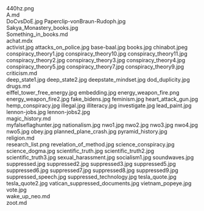     
<PopImage className="sm:float-right clear-right m-auto sm:m-1 sm:ml-4" src={PNG_440hz_png} alt="440hz.png">
	440hz.png
</PopImage>
<div className="w-full md:max-w-[80rem] float-right italic">
	<MD_A_md />
	A.md
</div>
<PopImage className="sm:float-left clear-left m-auto sm:m-1 sm:mr-4" src={JPG_DoCvsDoE_jpg} alt="DoCvsDoE.jpg">
	DoCvsDoE.jpg
</PopImage>
<PopImage className="sm:float-right clear-right m-auto sm:m-1 sm:ml-4" src={JPG_Paperclip_vonBraun_Rudoph_jpg} alt="Paperclip-vonBraun-Rudoph.jpg">
	Paperclip-vonBraun-Rudoph.jpg
</PopImage>
<PopImage className="sm:float-left clear-left m-auto sm:m-1 sm:mr-4" src={JPG_Sakya_Monastery_books_jpg} alt="Sakya_Monastery_books.jpg">
	Sakya_Monastery_books.jpg
</PopImage>
<div className="w-full md:max-w-[80rem] float-right italic">
	<MD_Something_in_books_md />
	Something_in_books.md
</div>
<div className="w-full md:max-w-[80rem] float-right italic">
	<MDX_achat_mdx />
	achat.mdx
</div>
<PopImage className="sm:float-right clear-right m-auto sm:m-1 sm:ml-4" src={JPG_activist_jpg} alt="activist.jpg">
	activist.jpg
</PopImage>
<PopImage className="sm:float-left clear-left m-auto sm:m-1 sm:mr-4" src={JPG_attacks_on_police_jpg} alt="attacks_on_police.jpg">
	attacks_on_police.jpg
</PopImage>
<PopImage className="sm:float-right clear-right m-auto sm:m-1 sm:ml-4" src={JPG_base_baal_jpg} alt="base-baal.jpg">
	base-baal.jpg
</PopImage>
<PopImage className="sm:float-left clear-left m-auto sm:m-1 sm:mr-4" src={JPG_books_jpg} alt="books.jpg">
	books.jpg
</PopImage>
<PopImage className="sm:float-right clear-right m-auto sm:m-1 sm:ml-4" src={JPEG_chinabot_jpeg} alt="chinabot.jpeg">
	chinabot.jpeg
</PopImage>
<PopImage className="sm:float-left clear-left m-auto sm:m-1 sm:mr-4" src={JPG_conspiracy_theory1_jpg} alt="conspiracy_theory1.jpg">
	conspiracy_theory1.jpg
</PopImage>
<PopImage className="sm:float-right clear-right m-auto sm:m-1 sm:ml-4" src={JPG_conspiracy_theory10_jpg} alt="conspiracy_theory10.jpg">
	conspiracy_theory10.jpg
</PopImage>
<PopImage className="sm:float-left clear-left m-auto sm:m-1 sm:mr-4" src={JPG_conspiracy_theory11_jpg} alt="conspiracy_theory11.jpg">
	conspiracy_theory11.jpg
</PopImage>
<PopImage className="sm:float-right clear-right m-auto sm:m-1 sm:ml-4" src={JPG_conspiracy_theory2_jpg} alt="conspiracy_theory2.jpg">
	conspiracy_theory2.jpg
</PopImage>
<PopImage className="sm:float-left clear-left m-auto sm:m-1 sm:mr-4" src={JPG_conspiracy_theory3_jpg} alt="conspiracy_theory3.jpg">
	conspiracy_theory3.jpg
</PopImage>
<PopImage className="sm:float-right clear-right m-auto sm:m-1 sm:ml-4" src={JPG_conspiracy_theory4_jpg} alt="conspiracy_theory4.jpg">
	conspiracy_theory4.jpg
</PopImage>
<PopImage className="sm:float-left clear-left m-auto sm:m-1 sm:mr-4" src={JPG_conspiracy_theory5_jpg} alt="conspiracy_theory5.jpg">
	conspiracy_theory5.jpg
</PopImage>
<PopImage className="sm:float-right clear-right m-auto sm:m-1 sm:ml-4" src={JPG_conspiracy_theory7_jpg} alt="conspiracy_theory7.jpg">
	conspiracy_theory7.jpg
</PopImage>
<PopImage className="sm:float-left clear-left m-auto sm:m-1 sm:mr-4" src={JPG_conspiracy_theory9_jpg} alt="conspiracy_theory9.jpg">
	conspiracy_theory9.jpg
</PopImage>
<div className="w-full md:max-w-[80rem] float-right italic">
	<MD_criticism_md />
	criticism.md
</div>
<PopImage className="sm:float-right clear-right m-auto sm:m-1 sm:ml-4" src={JPG_deep_state1_jpg} alt="deep_state1.jpg">
	deep_state1.jpg
</PopImage>
<PopImage className="sm:float-left clear-left m-auto sm:m-1 sm:mr-4" src={JPG_deep_state2_jpg} alt="deep_state2.jpg">
	deep_state2.jpg
</PopImage>
<PopImage className="sm:float-right clear-right m-auto sm:m-1 sm:ml-4" src={JPG_deepstate_mindset_jpg} alt="deepstate_mindset.jpg">
	deepstate_mindset.jpg
</PopImage>
<PopImage className="sm:float-left clear-left m-auto sm:m-1 sm:mr-4" src={JPG_dod_duplicity_jpg} alt="dod_duplicity.jpg">
	dod_duplicity.jpg
</PopImage>
<div className="w-full md:max-w-[80rem] float-right italic">
	<MD_drugs_md />
	drugs.md
</div>
<PopImage className="sm:float-right clear-right m-auto sm:m-1 sm:ml-4" src={JPG_eiffel_tower_free_energy_jpg} alt="eiffel_tower_free_energy.jpg">
	eiffel_tower_free_energy.jpg
</PopImage>
<PopImage className="sm:float-left clear-left m-auto sm:m-1 sm:mr-4" src={JPG_embedding_jpg} alt="embedding.jpg">
	embedding.jpg
</PopImage>
<PopImage className="sm:float-right clear-right m-auto sm:m-1 sm:ml-4" src={PNG_energy_weapon_fire_png} alt="energy_weapon_fire.png">
	energy_weapon_fire.png
</PopImage>
<PopImage className="sm:float-left clear-left m-auto sm:m-1 sm:mr-4" src={JPG_energy_weapon_fire2_jpg} alt="energy_weapon_fire2.jpg">
	energy_weapon_fire2.jpg
</PopImage>
<PopImage className="sm:float-right clear-right m-auto sm:m-1 sm:ml-4" src={JPG_fake_bidens_jpg} alt="fake_bidens.jpg">
	fake_bidens.jpg
</PopImage>
<PopImage className="sm:float-left clear-left m-auto sm:m-1 sm:mr-4" src={JPG_feminism_jpg} alt="feminism.jpg">
	feminism.jpg
</PopImage>
<PopImage className="sm:float-right clear-right m-auto sm:m-1 sm:ml-4" src={JPG_heart_attack_gun_jpg} alt="heart_attack_gun.jpg">
	heart_attack_gun.jpg
</PopImage>
<PopImage className="sm:float-left clear-left m-auto sm:m-1 sm:mr-4" src={JPG_hemp_conspiracy_jpg} alt="hemp_conspiracy.jpg">
	hemp_conspiracy.jpg
</PopImage>
<PopImage className="sm:float-right clear-right m-auto sm:m-1 sm:ml-4" src={JPG_illegal_jpg} alt="illegal.jpg">
	illegal.jpg
</PopImage>
<PopImage className="sm:float-left clear-left m-auto sm:m-1 sm:mr-4" src={JPG_illiteracy_jpg} alt="illiteracy.jpg">
	illiteracy.jpg
</PopImage>
<PopImage className="sm:float-right clear-right m-auto sm:m-1 sm:ml-4" src={JPG_investigate_jpg} alt="investigate.jpg">
	investigate.jpg
</PopImage>
<PopImage className="sm:float-left clear-left m-auto sm:m-1 sm:mr-4" src={JPG_lead_paint_jpg} alt="lead_paint.jpg">
	lead_paint.jpg
</PopImage>
<PopImage className="sm:float-right clear-right m-auto sm:m-1 sm:ml-4" src={JPG_lennon_jobs_jpg} alt="lennon-jobs.jpg">
	lennon-jobs.jpg
</PopImage>
<PopImage className="sm:float-left clear-left m-auto sm:m-1 sm:mr-4" src={JPG_lennon_jobs2_jpg} alt="lennon-jobs2.jpg">
	lennon-jobs2.jpg
</PopImage>
<div className="w-full md:max-w-[80rem] float-right italic">
	<MD_magic_history_md />
	magic_history.md
</div>
<PopImage className="sm:float-right clear-right m-auto sm:m-1 sm:ml-4" src={JPG_myfalseflaghunter_jpg} alt="myfalseflaghunter.jpg">
	myfalseflaghunter.jpg
</PopImage>
<PopImage className="sm:float-left clear-left m-auto sm:m-1 sm:mr-4" src={JPG_nationalism_jpg} alt="nationalism.jpg">
	nationalism.jpg
</PopImage>
<PopImage className="sm:float-right clear-right m-auto sm:m-1 sm:ml-4" src={JPG_nwo1_jpg} alt="nwo1.jpg">
	nwo1.jpg
</PopImage>
<PopImage className="sm:float-left clear-left m-auto sm:m-1 sm:mr-4" src={JPG_nwo2_jpg} alt="nwo2.jpg">
	nwo2.jpg
</PopImage>
<PopImage className="sm:float-right clear-right m-auto sm:m-1 sm:ml-4" src={JPG_nwo3_jpg} alt="nwo3.jpg">
	nwo3.jpg
</PopImage>
<PopImage className="sm:float-left clear-left m-auto sm:m-1 sm:mr-4" src={JPG_nwo4_jpg} alt="nwo4.jpg">
	nwo4.jpg
</PopImage>
<PopImage className="sm:float-right clear-right m-auto sm:m-1 sm:ml-4" src={JPG_nwo5_jpg} alt="nwo5.jpg">
	nwo5.jpg
</PopImage>
<PopImage className="sm:float-left clear-left m-auto sm:m-1 sm:mr-4" src={JPG_obey_jpg} alt="obey.jpg">
	obey.jpg
</PopImage>
<PopImage className="sm:float-right clear-right m-auto sm:m-1 sm:ml-4" src={JPG_planned_plane_crash_jpg} alt="planned_plane_crash.jpg">
	planned_plane_crash.jpg
</PopImage>
<PopImage className="sm:float-left clear-left m-auto sm:m-1 sm:mr-4" src={JPG_pyramid_history_jpg} alt="pyramid_history.jpg">
	pyramid_history.jpg
</PopImage>
<div className="w-full md:max-w-[80rem] float-right italic">
	<MD_religion_md />
	religion.md
</div>
<PopImage className="sm:float-right clear-right m-auto sm:m-1 sm:ml-4" src={PNG_research_list_png} alt="research_list.png">
	research_list.png
</PopImage>
<PopImage className="sm:float-left clear-left m-auto sm:m-1 sm:mr-4" src={JPG_revelation_of_method_jpg} alt="revelation_of_method.jpg">
	revelation_of_method.jpg
</PopImage>
<PopImage className="sm:float-right clear-right m-auto sm:m-1 sm:ml-4" src={JPG_science_conspiracy_jpg} alt="science_conspiracy.jpg">
	science_conspiracy.jpg
</PopImage>
<PopImage className="sm:float-left clear-left m-auto sm:m-1 sm:mr-4" src={JPG_science_dogma_jpg} alt="science_dogma.jpg">
	science_dogma.jpg
</PopImage>
<PopImage className="sm:float-right clear-right m-auto sm:m-1 sm:ml-4" src={JPG_scientific_truth_jpg} alt="scientific_truth.jpg">
	scientific_truth.jpg
</PopImage>
<PopImage className="sm:float-left clear-left m-auto sm:m-1 sm:mr-4" src={JPG_scientific_truth2_jpg} alt="scientific_truth2.jpg">
	scientific_truth2.jpg
</PopImage>
<PopImage className="sm:float-right clear-right m-auto sm:m-1 sm:ml-4" src={JPG_scientific_truth3_jpg} alt="scientific_truth3.jpg">
	scientific_truth3.jpg
</PopImage>
<PopImage className="sm:float-left clear-left m-auto sm:m-1 sm:mr-4" src={JPG_sexual_harassment_jpg} alt="sexual_harassment.jpg">
	sexual_harassment.jpg
</PopImage>
<PopImage className="sm:float-right clear-right m-auto sm:m-1 sm:ml-4" src={JPG_socialism1_jpg} alt="socialism1.jpg">
	socialism1.jpg
</PopImage>
<PopImage className="sm:float-left clear-left m-auto sm:m-1 sm:mr-4" src={JPG_soundwaves_jpg} alt="soundwaves.jpg">
	soundwaves.jpg
</PopImage>
<PopImage className="sm:float-right clear-right m-auto sm:m-1 sm:ml-4" src={JPG_suppressed_jpg} alt="suppressed.jpg">
	suppressed.jpg
</PopImage>
<PopImage className="sm:float-left clear-left m-auto sm:m-1 sm:mr-4" src={JPG_suppressed2_jpg} alt="suppressed2.jpg">
	suppressed2.jpg
</PopImage>
<PopImage className="sm:float-right clear-right m-auto sm:m-1 sm:ml-4" src={JPG_suppressed3_jpg} alt="suppressed3.jpg">
	suppressed3.jpg
</PopImage>
<PopImage className="sm:float-left clear-left m-auto sm:m-1 sm:mr-4" src={JPG_suppressed5_jpg} alt="suppressed5.jpg">
	suppressed5.jpg
</PopImage>
<PopImage className="sm:float-right clear-right m-auto sm:m-1 sm:ml-4" src={JPG_suppressed6_jpg} alt="suppressed6.jpg">
	suppressed6.jpg
</PopImage>
<PopImage className="sm:float-left clear-left m-auto sm:m-1 sm:mr-4" src={JPG_suppressed7_jpg} alt="suppressed7.jpg">
	suppressed7.jpg
</PopImage>
<PopImage className="sm:float-right clear-right m-auto sm:m-1 sm:ml-4" src={JPG_suppressed8_jpg} alt="suppressed8.jpg">
	suppressed8.jpg
</PopImage>
<PopImage className="sm:float-left clear-left m-auto sm:m-1 sm:mr-4" src={JPG_suppressed9_jpg} alt="suppressed9.jpg">
	suppressed9.jpg
</PopImage>
<PopImage className="sm:float-right clear-right m-auto sm:m-1 sm:ml-4" src={JPG_suppressed_speech_jpg} alt="suppressed_speech.jpg">
	suppressed_speech.jpg
</PopImage>
<PopImage className="sm:float-left clear-left m-auto sm:m-1 sm:mr-4" src={JPG_suppressed_technology_jpg} alt="suppressed_technology.jpg">
	suppressed_technology.jpg
</PopImage>
<PopImage className="sm:float-right clear-right m-auto sm:m-1 sm:ml-4" src={JPG_tesla_quote_jpg} alt="tesla_quote.jpg">
	tesla_quote.jpg
</PopImage>
<PopImage className="sm:float-left clear-left m-auto sm:m-1 sm:mr-4" src={JPG_tesla_quote2_jpg} alt="tesla_quote2.jpg">
	tesla_quote2.jpg
</PopImage>
<PopImage className="sm:float-right clear-right m-auto sm:m-1 sm:ml-4" src={JPG_vatican_suppressed_documents_jpg} alt="vatican_suppressed_documents.jpg">
	vatican_suppressed_documents.jpg
</PopImage>
<PopImage className="sm:float-left clear-left m-auto sm:m-1 sm:mr-4" src={JPG_vietnam_popeye_jpg} alt="vietnam_popeye.jpg">
	vietnam_popeye.jpg
</PopImage>
<PopImage className="sm:float-right clear-right m-auto sm:m-1 sm:ml-4" src={JPG_vote_jpg} alt="vote.jpg">
	vote.jpg
</PopImage>
<div className="w-full md:max-w-[80rem] float-right italic">
	<MD_wake_up_neo_md />
	wake_up_neo.md
</div>
<div className="w-full md:max-w-[80rem] float-right italic">
	<MD_zoot_md />
	zoot.md
</div>
